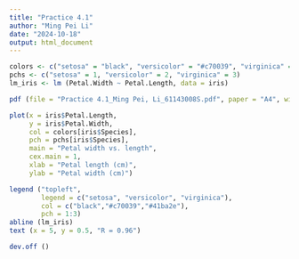 ```yaml
---
title: "Practice 4.1"
author: "Ming Pei Li"
date: "2024-10-18"
output: html_document
---
```


```r
colors <- c("setosa" = "black", "versicolor" = "#c70039", "virginica" = "#41ba2e")
pchs <- c("setosa" = 1, "versicolor" = 2, "virginica" = 3)
lm_iris <- lm (Petal.Width ~ Petal.Length, data = iris)

pdf (file = "Practice 4.1_Ming Pei, Li_61143008S.pdf", paper = "A4", width = 11.5, height = 6)

plot(x = iris$Petal.Length, 
     y = iris$Petal.Width,
     col = colors[iris$Species],
     pch = pchs[iris$Species],
     main = "Petal width vs. length",
     cex.main = 1, 
     xlab = "Petal length (cm)",
     ylab = "Petal width (cm)")

legend ("topleft", 
        legend = c("setosa", "versicolor", "virginica"), 
        col = c("black","#c70039","#41ba2e"), 
        pch = 1:3)
abline (lm_iris)
text (x = 5, y = 0.5, "R = 0.96")

dev.off ()
```